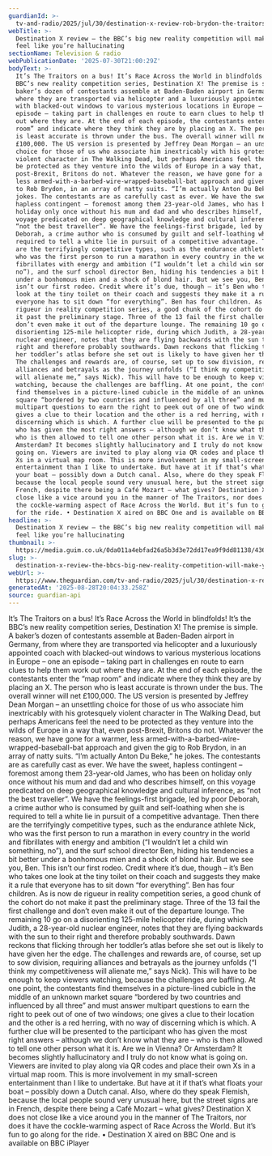 ```yaml
---
guardianId: >-
  tv-and-radio/2025/jul/30/destination-x-review-rob-brydon-the-traitors-meets-race-across-the-world
webTitle: >-
  Destination X review – the BBC’s big new reality competition will make you
  feel like you’re hallucinating
sectionName: Television & radio
webPublicationDate: '2025-07-30T21:00:29Z'
bodyText: >-
  It’s The Traitors on a bus! It’s Race Across the World in blindfolds! It’s the
  BBC’s new reality competition series, Destination X! The premise is simple. A
  baker’s dozen of contestants assemble at Baden-Baden airport in Germany, from
  where they are transported via helicopter and a luxuriously appointed coach
  with blacked-out windows to various mysterious locations in Europe – one an
  episode – taking part in challenges en route to earn clues to help them work
  out where they are. At the end of each episode, the contestants enter the “map
  room” and indicate where they think they are by placing an X. The person who
  is least accurate is thrown under the bus. The overall winner will net
  £100,000. The US version is presented by Jeffrey Dean Morgan – an unsettling
  choice for those of us who associate him inextricably with his grotesquely
  violent character in The Walking Dead, but perhaps Americans feel the need to
  be protected as they venture into the wilds of Europe in a way that, even
  post-Brexit, Britons do not. Whatever the reason, we have gone for a warmer,
  less armed-with-a-barbed-wire-wrapped-baseball-bat approach and given the gig
  to Rob Brydon, in an array of natty suits. “I’m actually Anton Du Beke,” he
  jokes. The contestants are as carefully cast as ever. We have the sweet,
  hapless contingent – foremost among them 23-year-old James, who has been on
  holiday only once without his mum and dad and who describes himself, on this
  voyage predicated on deep geographical knowledge and cultural inference, as
  “not the best traveller”. We have the feelings-first brigade, led by poor
  Deborah, a crime author who is consumed by guilt and self-loathing when she is
  required to tell a white lie in pursuit of a competitive advantage. Then there
  are the terrifyingly competitive types, such as the endurance athlete Nick,
  who was the first person to run a marathon in every country in the world and
  fibrillates with energy and ambition (“I wouldn’t let a child win something,
  no”), and the surf school director Ben, hiding his tendencies a bit better
  under a bonhomous mien and a shock of blond hair. But we see you, Ben. This
  isn’t our first rodeo. Credit where it’s due, though – it’s Ben who takes one
  look at the tiny toilet on their coach and suggests they make it a rule that
  everyone has to sit down “for everything”. Ben has four children. As is now de
  rigueur in reality competition series, a good chunk of the cohort do not make
  it past the preliminary stage. Three of the 13 fail the first challenge and
  don’t even make it out of the departure lounge. The remaining 10 go on a
  disorienting 125-mile helicopter ride, during which Judith, a 28-year-old
  nuclear engineer, notes that they are flying backwards with the sun to their
  right and therefore probably southwards. Dawn reckons that flicking through
  her toddler’s atlas before she set out is likely to have given her the edge.
  The challenges and rewards are, of course, set up to sow division, requiring
  alliances and betrayals as the journey unfolds (“I think my competitiveness
  will alienate me,” says Nick). This will have to be enough to keep viewers
  watching, because the challenges are baffling. At one point, the contestants
  find themselves in a picture-lined cubicle in the middle of an unknown market
  square “bordered by two countries and influenced by all three” and must answer
  multipart questions to earn the right to peek out of one of two windows; one
  gives a clue to their location and the other is a red herring, with no way of
  discerning which is which. A further clue will be presented to the participant
  who has given the most right answers – although we don’t know what they are –
  who is then allowed to tell one other person what it is. Are we in Vienna? Or
  Amsterdam? It becomes slightly hallucinatory and I truly do not know what is
  going on. Viewers are invited to play along via QR codes and place their own
  Xs in a virtual map room. This is more involvement in my small-screen
  entertainment than I like to undertake. But have at it if that’s what floats
  your boat – possibly down a Dutch canal. Also, where do they speak Flemish,
  because the local people sound very unusual here, but the street signs are in
  French, despite there being a Café Mozart – what gives? Destination X does not
  close like a vice around you in the manner of The Traitors, nor does it have
  the cockle-warming aspect of Race Across the World. But it’s fun to go along
  for the ride. • Destination X aired on BBC One and is available on BBC iPlayer
headline: >-
  Destination X review – the BBC’s big new reality competition will make you
  feel like you’re hallucinating
thumbnail: >-
  https://media.guim.co.uk/0da011a4ebfad26a5b3d3e72dd17ea9f9dd81138/436_0_3535_2828/500.jpg
slug: >-
  destination-x-review-the-bbcs-big-new-reality-competition-will-make-you-feel-like-youre-hallucinating
webUrl: >-
  https://www.theguardian.com/tv-and-radio/2025/jul/30/destination-x-review-rob-brydon-the-traitors-meets-race-across-the-world
generatedAt: '2025-08-28T20:04:33.258Z'
source: guardian-api
---
```

It’s The Traitors on a bus! It’s Race Across the World in blindfolds! It’s the BBC’s new reality competition series, Destination X! The premise is simple. A baker’s dozen of contestants assemble at Baden-Baden airport in Germany, from where they are transported via helicopter and a luxuriously appointed coach with blacked-out windows to various mysterious locations in Europe – one an episode – taking part in challenges en route to earn clues to help them work out where they are. At the end of each episode, the contestants enter the “map room” and indicate where they think they are by placing an X. The person who is least accurate is thrown under the bus. The overall winner will net £100,000. The US version is presented by Jeffrey Dean Morgan – an unsettling choice for those of us who associate him inextricably with his grotesquely violent character in The Walking Dead, but perhaps Americans feel the need to be protected as they venture into the wilds of Europe in a way that, even post-Brexit, Britons do not. Whatever the reason, we have gone for a warmer, less armed-with-a-barbed-wire-wrapped-baseball-bat approach and given the gig to Rob Brydon, in an array of natty suits. “I’m actually Anton Du Beke,” he jokes. The contestants are as carefully cast as ever. We have the sweet, hapless contingent – foremost among them 23-year-old James, who has been on holiday only once without his mum and dad and who describes himself, on this voyage predicated on deep geographical knowledge and cultural inference, as “not the best traveller”. We have the feelings-first brigade, led by poor Deborah, a crime author who is consumed by guilt and self-loathing when she is required to tell a white lie in pursuit of a competitive advantage. Then there are the terrifyingly competitive types, such as the endurance athlete Nick, who was the first person to run a marathon in every country in the world and fibrillates with energy and ambition (“I wouldn’t let a child win something, no”), and the surf school director Ben, hiding his tendencies a bit better under a bonhomous mien and a shock of blond hair. But we see you, Ben. This isn’t our first rodeo. Credit where it’s due, though – it’s Ben who takes one look at the tiny toilet on their coach and suggests they make it a rule that everyone has to sit down “for everything”. Ben has four children. As is now de rigueur in reality competition series, a good chunk of the cohort do not make it past the preliminary stage. Three of the 13 fail the first challenge and don’t even make it out of the departure lounge. The remaining 10 go on a disorienting 125-mile helicopter ride, during which Judith, a 28-year-old nuclear engineer, notes that they are flying backwards with the sun to their right and therefore probably southwards. Dawn reckons that flicking through her toddler’s atlas before she set out is likely to have given her the edge. The challenges and rewards are, of course, set up to sow division, requiring alliances and betrayals as the journey unfolds (“I think my competitiveness will alienate me,” says Nick). This will have to be enough to keep viewers watching, because the challenges are baffling. At one point, the contestants find themselves in a picture-lined cubicle in the middle of an unknown market square “bordered by two countries and influenced by all three” and must answer multipart questions to earn the right to peek out of one of two windows; one gives a clue to their location and the other is a red herring, with no way of discerning which is which. A further clue will be presented to the participant who has given the most right answers – although we don’t know what they are – who is then allowed to tell one other person what it is. Are we in Vienna? Or Amsterdam? It becomes slightly hallucinatory and I truly do not know what is going on. Viewers are invited to play along via QR codes and place their own Xs in a virtual map room. This is more involvement in my small-screen entertainment than I like to undertake. But have at it if that’s what floats your boat – possibly down a Dutch canal. Also, where do they speak Flemish, because the local people sound very unusual here, but the street signs are in French, despite there being a Café Mozart – what gives? Destination X does not close like a vice around you in the manner of The Traitors, nor does it have the cockle-warming aspect of Race Across the World. But it’s fun to go along for the ride. • Destination X aired on BBC One and is available on BBC iPlayer
